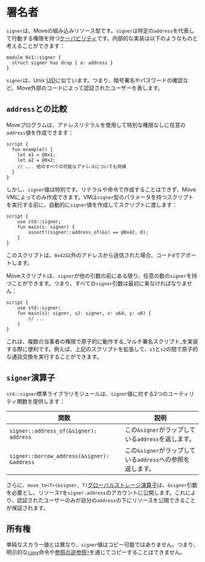 # 署名者

`signer`は、Moveの組み込みリソース型です。`signer`は特定の`address`を代表して行動する権限を持つ[ケーパビリティ](https://en.wikipedia.org/wiki/Object-capability_model)です。内部的な実装は以下のようなものと考えることができます：

```move
module 0x1::signer {
  struct signer has drop { a: address }
}
```

`signer`は、Unix [UID](https://en.wikipedia.org/wiki/User_identifier)に似ています。つまり、暗号署名やパスワードの確認など、Move外部のコードによって認証されたユーザーを表します。

## `address`との比較

Moveプログラムは、アドレスリテラルを使用して特別な権限なしに任意の`address`値を作成できます：

```move
script {
  fun example() {
    let a1 = @0x1;
    let a2 = @0x2;
    // ... 他のすべての可能なアドレスについても同様
  }
}
```

しかし、`signer`値は特別です。リテラルや命令で作成することはできず、Move VMによってのみ作成できます。VMは`signer`型のパラメータを持つスクリプトを実行する前に、自動的に`signer`値を作成してスクリプトに渡します：

```move
script {
    use std::signer;
    fun main(s: signer) {
        assert!(signer::address_of(&s) == @0x42, 0);
    }
}
```

このスクリプトは、`0x42`以外のアドレスから送信された場合、コード`0`でアボートします。

Moveスクリプトは、`signer`が他の引数の前にある限り、任意の数の`signer`を持つことができます。つまり、すべての`signer`引数は最初に来なければなりません：

```move
script {
    use std::signer;
    fun main(s1: signer, s2: signer, x: u64, y: u8) {
        // ...
    }
}
```

これは、複数の当事者の権限で原子的に動作する_マルチ署名スクリプト_を実装する際に便利です。例えば、上記のスクリプトを拡張して、`s1`と`s2`の間で原子的な通貨交換を実行することができます。

## `signer`演算子

`std::signer`標準ライブラリモジュールは、`signer`値に対する2つのユーティリティ関数を提供します：

| 関数                                      | 説明                                                      |
| ----------------------------------------- | ---------------------------------------------------------- |
| `signer::address_of(&signer): address`    | この`&signer`がラップしている`address`を返します。        |
| `signer::borrow_address(&signer): &address` | この`&signer`がラップしている`address`への参照を返します。 |

さらに、`move_to<T>(&signer, T)`[グローバルストレージ演算子](global-storage-operators.mdx)は、`&signer`引数を必要とし、リソース`T`を`signer.address`のアカウントに公開します。これにより、認証されたユーザーのみが自分の`address`の下にリソースを公開できることが保証されます。

## 所有権

単純なスカラー値とは異なり、`signer`値はコピー可能ではありません。つまり、明示的な[`copy`](variables.mdx#move-and-copy)命令や[参照の逆参照`*`](references.mdx#reading-and-writing-through-references)を通じてコピーすることはできません。
